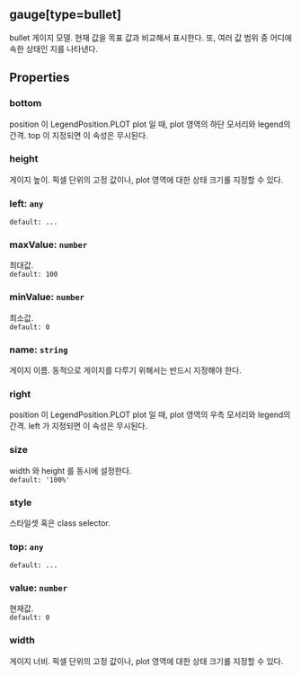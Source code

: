 ## gauge[type=bullet]
bullet 게이지 모델.
현재 값을 목표 값과 비교해서 표시한다.
또, 여러 값 범위 중 어디에 속한 상태인 지를 나타낸다.
## Properties

### bottom
position 이  LegendPosition.PLOT plot 일 때, plot 영역의 하단 모서리와 legend의 간격.
 top 이 지정되면 이 속성은 무시된다.  

### height
게이지 높이.
픽셀 단위의 고정 값이나, plot 영역에 대한 상태 크기롤 지정할 수 있다.  

### left: `any`
`default: ...`  

### maxValue: `number`
최대값.  
`default: 100`  

### minValue: `number`
최소값.  
`default: 0`  

### name: `string`
게이지 이름.
동적으로 게이지를 다루기 위해서는 반드시 지정해야 한다.  

### right
position 이  LegendPosition.PLOT plot 일 때, plot 영역의 우측 모서리와 legend의 간격.
 left 가 지정되면 이 속성은 무시된다.  

### size
width 와  height 를 동시에 설정한다.  
`default: '100%'`  

### style
스타일셋 혹은 class selector.  

### top: `any`
`default: ...`  

### value: `number`
현재값.  
`default: 0`  

### width
게이지 너비.
픽셀 단위의 고정 값이나, plot 영역에 대한 상태 크기롤 지정할 수 있다.  
